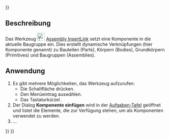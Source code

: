 <languages/>
{{UnfinishedDocu{{#translation:}}}}

{{Docnav/de
|[[Assembly_CreateAssembly/de|BaugruppeErstellen]]
|[[Assembly_InsertNewPart/de|NeuesPartEinfügen]]
|[[Assembly_Workbench/de|Assembly]]
|IconL=Assembly_CreateAssembly.svg
|IconR=Assembly_InsertNewPart.svg
|IconC=Workbench_Assembly.svg
}}

{{GuiCommand/de
|Name=Assembly InsertLink
|Name/de=Assembly VerknüpfungEinfügen
|MenuLocation=Assembly → Komponente einfügen
|Workbenches=[[Assembly_Workbench/de|Assembly]]
|Shortcut={{KEY|I}}
|Version=1.0
|SeeAlso=
}}

<span id="Description"></span>
==Beschreibung== 

Das Werkzeug [[Image:Assembly_InsertLink.svg|24px]] [[Assembly_InsertLink/de|Assembly InsertLink]] setzt eine Komponente in die aktuelle Baugruppe ein. Dies erstellt dynamische Verknüpfungen (hier Komponente genannt) zu Bauteilen (Parts), Körpern (Bodies), Grundkörpern (Primitives) und Baugruppen (Assemblies).

<span id="Usage"></span>
==Anwendung==

# Es gibt mehrere Möglichkeiten, das Werkzeug aufzurufen:
#* Die Schaltfläche {{Button|[[Image:Assembly_InsertLink.svg|16px]] [[Assembly_InsertLink|Komponente einfügen]]}} drücken.
#* Den Menüeintrag {{MenuCommand|Assembly → [[Image:Assembly_InsertLink.svg|16px]] Komponente einfügen}} auswählen.
#* Das Tastaturkürzel {{KEY|I}}.
# Der Dialog '''Komponente einfügen''' wird in der [[Task_panel/de|Aufgaben-Tafel]] geöffnet und listet die Elemente, die zur Verfügung stehen, um als Komponenten verwendet zu werden.
#...


{{Docnav/de
|[[Assembly_CreateAssembly/de|BaugruppeErstellen]]
|[[Assembly_InsertNewPart/de|NeuesPartEinfügen]]
|[[Assembly_Workbench/de|Assembly]]
|IconL=Assembly_CreateAssembly.svg
|IconR=Assembly_InsertNewPart.svg
|IconC=Workbench_Assembly.svg
}}

{{Assembly_Tools_navi{{#translation:}}}}
{{Userdocnavi{{#translation:}}}}